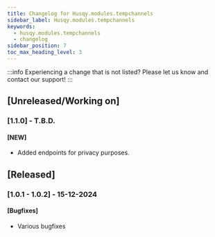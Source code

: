 ```yaml
---
title: Changelog for Husqy.modules.tempchannels
sidebar_label: Husqy.modules.tempchannels
keywords:
  - husqy.modules.tempchannels
  - changelog
sidebar_position: 7
toc_max_heading_level: 3
---
```


:::info
Experiencing a change that is not listed? Please let us know and contact our support!
:::

## [Unreleased/Working on]

### [1.1.0] - T.B.D.

#### [NEW]

- Added endpoints for privacy purposes.

## [Released]

### [1.0.1 - 1.0.2] - 15-12-2024

#### [Bugfixes]

- Various bugfixes
